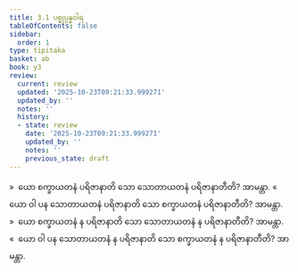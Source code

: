 ```yaml
---
title: 3.1 ပစ္စုပ္ပန္နဝါရ
tableOfContents: false
sidebar:
  order: 1
type: tipitaka
basket: ab
book: y3
review:
  current: review
  updated: '2025-10-23T09:21:33.999271'
  updated_by: ''
  notes: ''
  history:
  - state: review
    date: '2025-10-23T09:21:33.999271'
    updated_by: ''
    notes: ''
    previous_state: draft
---
```



<ReviewStatus review={frontmatter.review} showDetails={true} />

<HypothesisAnnotation frontmatter={frontmatter} />

<DynamicBreadcrumb />

<Division number="249" book="y3" e="ch" v="33" p="192">

<Paragraph number="1910" book="y3">
»  ယော စက္ခာယတနံ ပရိဇာနာတိ သော သောတာယတနံ ပရိဇာနာတီတိ? အာမန္တာ.
</Paragraph>

<Paragraph number="1911" book="y3">
«  ယော ဝါ ပန သောတာယတနံ ပရိဇာနာတိ သော စက္ခာယတနံ ပရိဇာနာတီတိ? အာမန္တာ.
</Paragraph>

<Paragraph number="1912" book="y3">
»  ယော စက္ခာယတနံ န ပရိဇာနာတိ သော သောတာယတနံ န ပရိဇာနာတီတိ? အာမန္တာ.
</Paragraph>

<Paragraph number="1913" book="y3">
«  ယော ဝါ ပန သောတာယတနံ န ပရိဇာနာတိ သော စက္ခာယတနံ န ပရိဇာနာတီတိ? အာမန္တာ.
</Paragraph>
</Division>